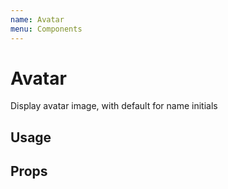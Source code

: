 ```yaml
---
name: Avatar
menu: Components
---
```



# Avatar

Display avatar image, with default for name initials

## Usage

<Playground>
  <Avatar
    source={{ uri: 'https://picsum.photos/200/200', width: 200, height: 200 }}
    // Fallbacks to name if source is not provided
    name="Bill Gates"
    size="large"
  />
</Playground>

## Props

<Props of={Avatar} />
